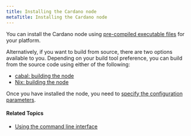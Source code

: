 ```yaml
---
title: Installing the Cardano node
metaTitle: Installing the Cardano node
---
```


You can install the Cardano node using
[pre-compiled executable files](https://github.com/input-output-hk/cardano-node#linux-executable)
for your platform.

Alternatively, if you want to build from source, there are two options
available to you. Depending on your build tool preference, you can build from
the source code using either of the following:

- [cabal: building the node](https://github.com/input-output-hk/cardano-node/blob/master/doc/getting-started/install.md/)
- [Nix: building the node](https://github.com/input-output-hk/cardano-node/blob/master/doc/getting-started/building-the-node-using-nix.md/)

Once you have installed the node, you need to
[specify the configuration parameters](https://github.com/input-output-hk/cardano-node/blob/master/doc/getting-started/understanding-config-files.md/).

#### Related Topics

- [Using the command line interface](/getting-started/use-cli)
